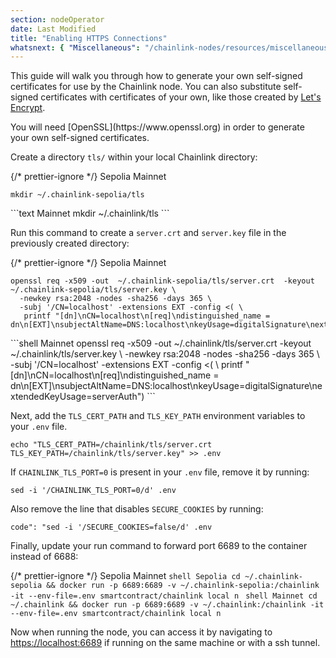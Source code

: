 ```yaml
---
section: nodeOperator
date: Last Modified
title: "Enabling HTTPS Connections"
whatsnext: { "Miscellaneous": "/chainlink-nodes/resources/miscellaneous" }
---
```



This guide will walk you through how to generate your own self-signed certificates for use by the Chainlink node. You can also substitute self-signed certificates with certificates of your own, like those created by <a href="https://letsencrypt.org/" target="_blank">Let's Encrypt</a>.

<Aside type="tip" title="TLS">
  You will need [OpenSSL](https://www.openssl.org) in order to generate your own self-signed certificates.
</Aside>

Create a directory `tls/` within your local Chainlink directory:

{/* prettier-ignore */}
<Tabs client:visible>
  <Fragment slot="tab.1">Sepolia</Fragment>
  <Fragment slot="tab.2">Mainnet</Fragment>
  <Fragment slot="panel.1">
  ```text Sepolia
  mkdir ~/.chainlink-sepolia/tls
  ```
  </Fragment>
  <Fragment slot="panel.2">
  ```text Mainnet
  mkdir ~/.chainlink/tls
  ```
  </Fragment>
</Tabs>

Run this command to create a `server.crt` and `server.key` file in the previously created directory:

{/* prettier-ignore */}
<Tabs client:visible>
  <Fragment slot="tab.1">Sepolia</Fragment>
  <Fragment slot="tab.2">Mainnet</Fragment>
<Fragment slot="panel.1">
```shell Sepolia
openssl req -x509 -out  ~/.chainlink-sepolia/tls/server.crt  -keyout ~/.chainlink-sepolia/tls/server.key \
  -newkey rsa:2048 -nodes -sha256 -days 365 \
  -subj '/CN=localhost' -extensions EXT -config <( \
   printf "[dn]\nCN=localhost\n[req]\ndistinguished_name = dn\n[EXT]\nsubjectAltName=DNS:localhost\nkeyUsage=digitalSignature\nextendedKeyUsage=serverAuth")
```
</Fragment>
<Fragment slot="panel.2">
```shell Mainnet
openssl req -x509 -out  ~/.chainlink/tls/server.crt  -keyout ~/.chainlink/tls/server.key \
  -newkey rsa:2048 -nodes -sha256 -days 365 \
  -subj '/CN=localhost' -extensions EXT -config <( \
   printf "[dn]\nCN=localhost\n[req]\ndistinguished_name = dn\n[EXT]\nsubjectAltName=DNS:localhost\nkeyUsage=digitalSignature\nextendedKeyUsage=serverAuth")
```
</Fragment>
</Tabs>

Next, add the `TLS_CERT_PATH` and `TLS_KEY_PATH` environment variables to your `.env` file.

```shell Shell
echo "TLS_CERT_PATH=/chainlink/tls/server.crt
TLS_KEY_PATH=/chainlink/tls/server.key" >> .env
```

If `CHAINLINK_TLS_PORT=0` is present in your `.env` file, remove it by running:

```shell Shell
sed -i '/CHAINLINK_TLS_PORT=0/d' .env
```

Also remove the line that disables `SECURE_COOKIES` by running:

```shell Shell
code": "sed -i '/SECURE_COOKIES=false/d' .env
```

Finally, update your run command to forward port 6689 to the container instead of 6688:

{/* prettier-ignore */}
<Tabs client:visible>
  <Fragment slot="tab.1">Sepolia</Fragment>
  <Fragment slot="tab.2">Mainnet</Fragment>
  <Fragment slot="panel.1">
    ```shell Sepolia
    cd ~/.chainlink-sepolia && docker run -p 6689:6689 -v ~/.chainlink-sepolia:/chainlink -it
    --env-file=.env smartcontract/chainlink local n
    ```
  </Fragment>
  <Fragment slot="panel.2">
    ```shell Mainnet
    cd ~/.chainlink && docker run -p 6689:6689 -v ~/.chainlink:/chainlink -it --env-file=.env
    smartcontract/chainlink local n
    ```
  </Fragment>
</Tabs>

Now when running the node, you can access it by navigating to [https://localhost:6689](https://localhost:6689) if running on the same machine or with a ssh tunnel.
